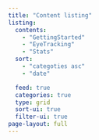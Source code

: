 ```yaml
---
title: "Content listing"
listing:
  contents:
    - "GettingStarted"
    - "EyeTracking"
    - "Stats"
  sort:
    - "categoties asc"
    - "date"

  feed: true
  categories: true
  type: grid
  sort-ui: true
  filter-ui: true
page-layout: full
---
```

